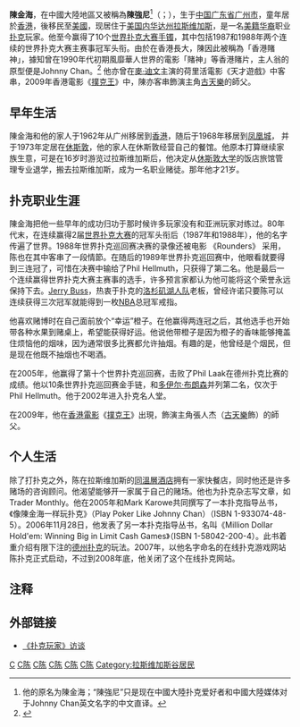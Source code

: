 {{Infobox poker player
|name=陳金海<br />Johnny Chan
|nickname=Orient(al) Express（東方快車）<BR>陳強尼<BR>「香港賭神」
|image=Johnny Chan.jpg
|caption=陳金海在2006年世界扑克大赛中
|hometown=[[内华达州|内华达州]][[拉斯维加斯|拉斯维加斯]]
|birth_date={{Birth year and age|1957}}
|wsop bracelet count=10
|wsop final tables=27
|wsop money finishes=43
|wsop main event best finish rank=冠军
|multi-year wsop winner=[[1987年世界扑克大赛|1987年]]、[[1988年世界扑克大赛|1988年]]
|wpt titles= 无
|wpt final tables=0
|wpt money finishes=4
|last updated=2010年7月16日
}}
'''陳金海'''，在中國大陸地區又被稱為'''陳強尼'''<ref group="注">他的原名为陳金海；“陳強尼”只是现在中國大陸扑克爱好者和中國大陸媒体对于Johnny Chan英文名字的中文直译。</ref>（{{lang-en|Johnny Chan}}；{{bd|1957年||||catIdx=C}}），生于[[中华人民共和国|中国]][[广东省|广东省]][[广州市|广州市]]，童年居於[[香港|香港]]，後移民至[[美國|美國]]，现居住于[[美国|美国]][[内华达州|内华达州]][[拉斯维加斯|拉斯维加斯]]，是一名[[美籍华裔|美籍华裔]]职业[[扑克|扑克]]玩家。他至今赢得了10个[[世界扑克大赛|世界扑克大赛]][[世界扑克大赛手镯|手镯]]，其中包括1987和1988年两个连续的世界扑克大赛主赛事冠军头衔。由於在香港長大，陳因此被稱為「香港賭神」，據知曾在1990年代初期風靡華人世界的電影「賭神」等香港賭片，主人翁的原型便是Johnny Chan。<ref name="hk.a_賭神Jo">{{Cite web
| title = 賭神 Johnny Chan曾參演賭片
| author = 
| work = Apple Daily 蘋果日報
| date = 
| accessdate = 2017-10-09
| url = http://hk.apple.nextmedia.com/news/art/20060813/6214971
| language = 
| quote = 
| archive-date = 2017-10-09
| archive-url = https://web.archive.org/web/20171009194255/http://hk.apple.nextmedia.com/news/art/20060813/6214971
| dead-url = no
}}</ref>
他亦曾在[[麥·迪文|麥·迪文]]主演的荷里活電影《天才遊戲》中客串，2009年香港電影《[[撲克王|撲克王]]》中，陳亦客串飾演主角[[古天樂|古天樂]]的師父。

== 早年生活 ==
陳金海和他的家人于1962年从广州移居到[[香港|香港]]，随后于1968年移居到[[凤凰城|凤凰城]]， 并于1973年定居在[[休斯敦|休斯敦]]，他的家人在休斯敦经营自己的餐馆。他原本打算继续家族生意，可是在16岁时游览过拉斯维加斯后，他决定从[[休斯敦大学|休斯敦大学]]的饭店旅馆管理专业退学，搬去拉斯维加斯，成为一名职业赌徒。那年他才21岁。

== 扑克职业生涯 ==
陳金海把他一些早年的成功归功于那时候许多玩家没有和亚洲玩家对练过。80年代末，在连续赢得2届[[世界扑克大赛|世界扑克大赛]]的冠军头衔后（1987年和1988年），他的名字传遍了世界。1988年世界扑克巡回赛决赛的录像还被电影 《Rounders》 采用，陈也在其中客串了一段情節。在随后的1989年世界扑克巡回赛中，他眼看就要得到三连冠了，可惜在决赛中输给了Phil Hellmuth，只获得了第二名。他是最后一个连续赢得世界扑克大赛主赛事的选手，许多预言家都认为他可能将这个荣誉永远保持下去。[[杰里·巴斯|Jerry Buss]]，热衷于扑克的[[洛杉矶湖人队|洛杉矶湖人队]]老板，曾经许诺只要陈可以连续获得三次冠军就能得到一枚[[NBA|NBA]]总冠军戒指。

他喜欢赌博时在自己面前放个“幸运”橙子。在他赢得两连冠之后，其他选手也开始带各种水果到赌桌上，希望能获得好运。他说他带橙子是因为橙子的香味能够掩盖住烦恼他的烟味，因为通常很多比赛都允许抽烟。有趣的是，他曾经是个烟民，但是现在他既不抽烟也不喝酒。

在2005年，他赢得了第十个世界扑克巡回赛，击败了Phil Laak在德州扑克比赛的成绩。他以10条世界扑克巡回赛金手链，和[[多伊尔·布朗森|多伊尔·布朗森]]并列第二名，仅次于Phil Hellmuth。他于2002年进入扑克名人堂。

在2009年，他在[[香港電影|香港電影]]《[[撲克王|撲克王]]》出現，飾演主角張人杰（[[古天樂|古天樂]]飾）的師父。

== 个人生活 ==
除了打扑克之外，陈在拉斯维加斯的[[同溫層酒店|同溫層酒店]]拥有一家快餐店，同时他还是许多赌场的咨询顾问。他渴望能够开一家属于自己的赌场。他也为扑克杂志写文章，如Trader Monthly。他在2005年和Mark Karowe共同撰写了一本扑克指导丛书，《像陳金海一样玩扑克》（Play Poker Like Johnny Chan）（ISBN 1-933074-48-5）。2006年11月28日，他发表了另一本扑克指导丛书，名叫《Million Dollar Hold'em: Winning Big in Limit Cash Games》（ISBN 1-58042-200-4）。此书着重介绍有限下注的[[德州扑克|德州扑克]]的玩法。2007年，以他名字命名的在线扑克游戏网站陈扑克正式启动，不过到2008年底，他关闭了这个在线扑克网站。

==注释==
{{Reflist| group="注"}}

== 外部链接 ==
{{Commonscat|Johnny Chan (poker player)}}
* [http://www.pokerplayermagazine.co.uk/theplayers/playerinterviews/1344/under_the_gun.html 《扑克玩家》访谈] {{Wayback|url=http://www.pokerplayermagazine.co.uk/theplayers/playerinterviews/1344/under_the_gun.html |date=20081201122558 }}

{{World Series of Poker winners}}

{{Authority control}}
[[Category:美国扑克选手|C]]
[[Category:中国扑克选手|C陈]]
[[Category:世界扑克大赛主赛事冠军|C陈]]
[[Category:世界扑克大赛手镯获得者|C陈]]
[[Category:华裔美国人|C陈]]
[[Category:广州人|C陈]]
[[Category:拉斯维加斯谷居民|Category:拉斯维加斯谷居民]]